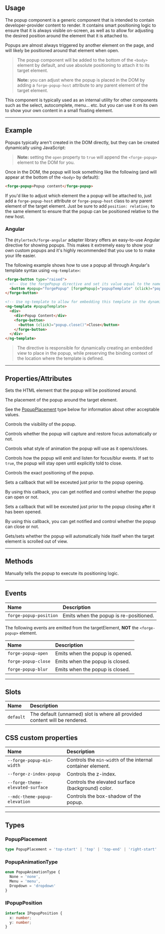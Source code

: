 
<PageSection>

## Usage

The popup component is a generic component that is intended to contain developer-provider content to render. It contains smart positioning logic to ensure that it is
always visible on-screen, as well as to allow for adjusting the desired position around the element that it is attached to.

Popups are almost always triggered by another element on the page, and will likely be positioned around that element when open.

> The popup component will be added to the bottom of the `<body>` element by default, and use absolute positioning to attach it to its target element.
>
> **Note:** you can adjust where the popup is placed in the DOM by adding a `forge-popup-host` attribute to any parent element of the target element.

This component is typically used as an internal utility for other components such as the select, autocomplete, menu... etc. but you can use it on its own
to show your own content in a small floating element.

</PageSection>

---

<PageSection>

## Example

Popups typically aren't created in the DOM directly, but they can be created dynamically using JavaScript:

<LiveDemo fullWidth layout="column" codeTs={PopupDefaultTs()}>
  <PopupDemo />
</LiveDemo>


> **Note:** setting the `open` property to `true` will append the `<forge-popup>` element to the DOM for you.

Once in the DOM, the popup will look something like the following (and will appear at the bottom of the `<body>` by default):

```html
<forge-popup>Popup content</forge-popup>
```

If you'd like to adjust which element the a popup will be attached to, just add a `forge-popup-host` attribute or `forge-popup-host` class to any parent element
of the target element. Just be sure to add `position: relative;` to the same element to ensure that the popup can be positioned relative to the new host.

### Angular

The `@tylertech/forge-angular` adapter library offers an easy-to-use Angular directive for showing popups. This makes it extremely easy to show
your own custom popups and it's highly recommended that you use to to make your life easier.

The following example shows how to use a popup all through Angular's template syntax using `<ng-template>`:

```html
<forge-button type="raised">
  <!-- Use the forgePopup directive and set its value equal to the name of the template specified below -->
  <button #popup="forgePopup" [forgePopup]="popupTemplate" (click)="popup.open()" forgePopupCloseOnBlur="true">Show popup</button>
</forge-button>

<!-- Use ng-template to allow for embedding this template in the dynamically generated popup -->
<ng-template #popupTemplate>
  <div>
    <div>Popup Content</div>
    <forge-button>
      <button (click)="popup.close()">Close</button>
    </forge-button>
  </div>
</ng-template>
```

> The directive is responsible for dynamically creating an embedded view to place in the popup, while preserving the binding context of the location where the template is defined.

</PageSection>

---

<PageSection>

## Properties/Attributes

<PropertyDef name="targetElement" type="HTMLElement" attr={false} defaultValue="undefined">

Sets the HTML element that the popup will be positioned around.

</PropertyDef>

<PropertyDef name="placement" type="PopupPlacement" defaultValue="&quot;bottom-start&quot;">

The placement of the popup around the target element.

See the [PopupPlacement](#popupplacement) type below for information about other acceptable values.

</PropertyDef>

<PropertyDef name="open" type="boolean" defaultValue="false">

Controls the visibility of the popup.

</PropertyDef>

<PropertyDef name="manageFocus" type="boolean" defaultValue="false">

Controls whether the popup will capture and restore focus automatically or not.

</PropertyDef>

<PropertyDef name="animationType" type="PopupAnimationType" defaultValue="&quot;none&quot;">

Controls what style of animation the popup will use as it opens/closes.

</PropertyDef>

<PropertyDef name="static" type="boolean" defaultValue="false">

Controls how the popup will emit and listen for focus/blur events. If set to `true`, the popup will stay open until explicitly told to close.

</PropertyDef>

<PropertyDef name="offset" type="IPopupPosition" defaultValue="{ x: 0, y: 0 }">

Controls the exact positioning of the popup.

</PropertyDef>

<PropertyDef name="openCallback" type="() => void | Promise<void>" defaultValue="undefined">

Sets a callback that will be exceuted just prior to the popup opening.

By using this callback, you can get notified and control whether the popup can open or not.

</PropertyDef>

<PropertyDef name="closeCallback" type="() => void | Promise<void>" defaultValue="undefined">

Sets a callback that will be exceuted just prior to the popup closing after it has been opened.

By using this callback, you can get notified and control whether the popup can close or not.

</PropertyDef>

<PropertyDef name="hideWhenClipped" type="boolean" defaultValue="false">

Gets/sets whether the popup will automatically hide itself when the target element is scrolled out of view.

</PropertyDef>

</PageSection>

---

<PageSection>

## Methods


<MethodDef name="position(): void">

Manually tells the popup to execute its positioning logic.

</MethodDef>

</PageSection>

---

<PageSection>

## Events

| Name                    | Description
| :-----------------------| :-----------------
| `forge-popup-position`    | Emits when the popup is re-positioned.

The following events are emitted from the targetElement, **NOT** the `<forge-popup>` element.

| Name                    | Description
| :-----------------------| :-----------------
| `forge-popup-open`        | Emits when the popup is opened.
| `forge-popup-close`       | Emits when the popup is closed.
| `forge-popup-blur`        | Emits when the popup is closed.

</PageSection>

---

<PageSection>

## Slots

| Name                            | Description
| :-------------------------------| :------------------
| `default`                       | The default (unnamed) slot is where all provided content will be rendered.

</PageSection>

<PageSection>

## CSS custom properties

| Name                                          | Description
| :---------------------------------------------| :------------------
| `--forge-popup-min-width`                       | Controls the `min-width` of the internal container element.
| `--forge-z-index-popup`                         | Controls the z-index.
| `--forge-theme-elevated-surface`                | Controls the elevated surface (background) color.
| `--mdc-theme-popup-elevation`                 | Controls the box-shadow of the popup.

</PageSection>

---

<PageSection>

## Types

### PopupPlacement

```ts expanded
type PopupPlacement = 'top-start' | 'top' | 'top-end' | 'right-start' | 'right' | 'right-end' | 'bottom-start' | 'bottom' | 'bottom-end' | 'left-start' | 'left' | 'left-end';
```

### PopupAnimationType

```ts
enum PopupAnimationType {
  None = 'none',
  Menu = 'menu',
  Dropdown = 'dropdown'
}
```

### IPopupPosition 

```ts
interface IPopupPosition {
  x: number;
  y: number;
}
```

</PageSection>
